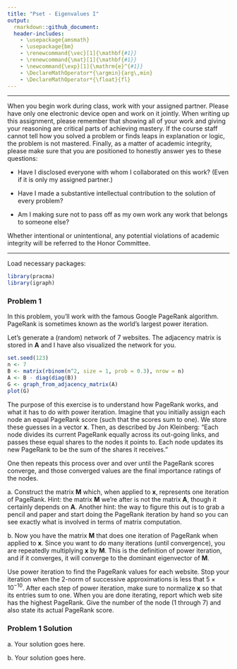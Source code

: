 ```yaml
---
title: "Pset - Eigenvalues I"
output:
  rmarkdown::github_document:
  header-includes:
    - \usepackage{amsmath}
    - \usepackage{bm}
    - \renewcommand{\vec}[1]{\mathbf{#1}}
    - \renewcommand{\mat}[1]{\mathbf{#1}}
    - \newcommand{\exp}[1]{\mathrm{e}^{#1}}
    - \DeclareMathOperator*{\argmin}{arg\,min}
    - \DeclareMathOperator*{\float}{fl}
---
```


***

When you begin work during class, work with your assigned partner. Please have only one electronic device open and work on it jointly. When writing up this assignment, please remember that showing all of your work and giving your reasoning are critical parts of achieving mastery. If the course staff cannot tell how you solved a problem or finds leaps in explanation or logic, the problem is not mastered. Finally, as a matter of academic integrity, please make sure that you are positioned to honestly answer yes to these questions:

- Have I disclosed everyone with whom I collaborated on this work? (Even if it is only my assigned partner.)

- Have I made a substantive intellectual contribution to the solution of every problem?

- Am I making sure not to pass off as my own work any work that belongs to someone else?

Whether intentional or unintentional, any potential violations of academic integrity will be referred to the Honor Committee.

***

Load necessary packages:

```r
library(pracma)
library(igraph)
```

### Problem 1

In this problem, you'll work with the famous Google PageRank algorithm. PageRank is sometimes known as the world's largest power iteration.

Let's generate a (random) network of 7 websites. The adjacency matrix is stored in $\textbf{A}$ and I have also visualized the network for you.

```r
set.seed(123)
n <- 7
B <- matrix(rbinom(n^2, size = 1, prob = 0.3), nrow = n)
A <- B - diag(diag(B))
G <- graph_from_adjacency_matrix(A)
plot(G)
```

The purpose of this exercise is to understand how PageRank works, and what it has to do with power iteration. Imagine that you initially assign each node an equal PageRank score (such that the scores sum to one). We store these guesses in a vector $\mathbf{x}$. Then, as described by Jon Kleinberg: "Each node divides its current PageRank equally across its out-going links, and passes these equal shares to the nodes it points to. Each node updates its new PageRank to be the sum of the shares it receives."

One then repeats this process over and over until the PageRank scores converge, and those converged values are the final importance ratings of the nodes.

a\. Construct the matrix $\mathbf{M}$ which, when applied to $\mathbf{x}$, represents one iteration of PageRank. Hint: the matrix $\mathbf{M}$ we're after is not the matrix $\mathbf{A}$, though it certainly depends on $\mathbf{A}$. Another hint: the way to figure this out is to grab a pencil and paper and start doing the PageRank iteration by hand so you can see exactly what is involved in terms of matrix computation.

b\. Now you have the matrix $\mathbf{M}$ that does one iteration of PageRank when applied to $\mathbf{x}$. Since you want to do many iterations (until convergence), you are repeatedly multiplying $\mathbf{x}$ by $\mathbf{M}$. This is the definition of power iteration, and if it converges, it will converge to the dominant eigenvector of $\mathbf{M}$.

Use power iteration to find the PageRank values for each website. Stop your iteration when the 2-norm of successive approximations is less that $5 \times 10^{-10}$. After each step of power iteration, make sure to normalize $\mathbf{x}$ so that its entries sum to one. When you are done iterating, report which web site has the highest PageRank. Give the number of the node (1 through 7) and also state its actual PageRank score.

### Problem 1 Solution

a\. Your solution goes here.

b\. Your solution goes here.